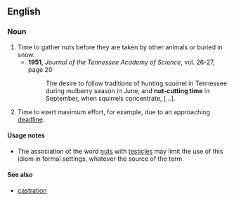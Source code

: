 ==English==

===Noun===
{{en-noun|sg=[[nut]]-[[cutting]] [[time]]}}

# Time to gather nuts before they are taken by other animals or buried in snow.
#*'''1951''', ''Journal of the Tennessee Academy of Science'', vol. 26-27, page 20
#*:The desire to follow traditions of hunting squirrel in Tennessee during mulberry season in June, and '''nut-cutting time''' in September, when squirrels concentrate, [...].
# {{idiom}} Time to exert maximum effort, for example, due to an approaching [[deadline]].

====Usage notes====
* The association of the word [[nuts]] with [[testicles]] may limit the use of this idiom in formal settings, whatever the source of the term.

====See also====
*[[castration]]